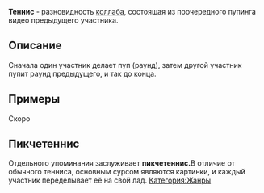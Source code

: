'''Теннис''' - разновидность [[Коллаб|коллаба]], состоящая из поочередного пупинга видео предыдущего участника.  
==Описание==
Сначала один участник делает пуп (раунд), затем другой участник пупит раунд предыдущего, и так до конца. 
==Примеры==
Скоро
==Пикчетеннис==
Отдельного упоминания заслуживает '''пикчетеннис. '''В отличие от обычного тенниса, основным сурсом являются картинки, и каждый участник переделывает её на свой лад.
[[Категория:Жанры]]